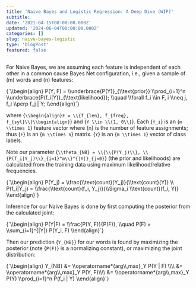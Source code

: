 ```yaml
---
title: 'Naive Bayes and Logistic Regression: A Deep Dive (WIP)'
subtitle:
date: '2021-04-15T08:00:00.000Z'
updated: '2024-06-04T08:00:00.000Z'
categories: []
slug: naive-bayes-logistic
type: 'blogPost'
featured: false
---
```




For Naive Bayes, we are assuming each feature is independent of each other in a common cause Bayes Net configuration, i.e., given a sample of \(m\) words and \(n\) features:

<div className="math-inline">
  {`\\begin{align}
P(Y, F) = \\underbrace{P(Y)}_{\\text{prior}} \\prod_{i=1}^n \\underbrace{P(f_i|Y)}_{\\text{likelihood}}; \\quad \\forall f_i \\in F, i \\neq j, f_i \\perp f_j | Y;
\\end{align}`}
</div>

where <span className="math-inline">{`\\begin{align}F = \\{f_{len}, f_{freq}, f_{syl}\\}\\begin{align}`}</span> and <span className="math-inline">{`Y \\in \\{1, 0\\}`}</span>. Each <span className="math-inline">{`f_i`}</span> is an <span className="math-inline">{`m \\times 1`}</span> feature vector where <span className="math-inline">{`m`}</span> is the number of feature assignments; thus <span className="math-inline">{`F`}</span> is an <span className="math-inline">{`m \\times n`}</span> matrix. <span className="math-inline">{`Y`}</span> is an <span className="math-inline">{`m \\times 1`}</span> vector of class labels.

Note our parameter <span className="math-inline">{`\\theta_{NB} = \\{\\{P(Y_j)\\}, \\{P(f_i|Y_j)\\}_{i=1}^m\\}^{|Y|}_{j=0}`}</span> (the prior and likelihoods) are calculated from the training data using maximum likelihood/relative frequencies.

<div className="math-display">
  {`\\begin{align}
P(Y_j) = \\frac{\\text{count}(Y_j)}{\\text{count}(Y)} \\
P(f_i|Y_j) = \\frac{\\text{count}(f_i, Y_j)}{\\Sigma_i \\text{count}(f_i, Y)}
\\end{align}`}
</div>

Inference for our Naive Bayes is done by first computing the posterior from the calculated joint:

<div className="math-display">
  {`\\begin{align}
P(Y|F) = \\frac{P(Y, F)}{P(F)}, \\quad P(F) = \\sum_{i=1}^{|Y|} P(Y_i, F)
\\end{align}`}
</div>

Then our prediction <span className="math-inline">{`Y_{NB}`}</span> for our words is found by maximizing the posterior (note <span className="math-inline">{`P(F)`}</span> is a normalizing constant), or maximizing the joint distribution:

<div className="math-display">
  {`\\begin{align} 
Y_{NB} &= \\operatorname*{arg\\,max}_Y P(Y | F) \\\\ 
&= \\operatorname*{arg\\,max}_Y P(Y, F)\\\\ 
&= \\operatorname*{arg\\,max}_Y P(Y) \\prod_{i=1}^n P(f_i | Y) 
\\end{align}`}
</div>
